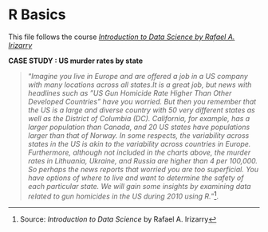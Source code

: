 # R Basics  


This file follows the course [*Introduction to Data Science by Rafael A. Irizarry*](Introduction%20to%20Data%20Science.pdf)


**CASE STUDY : US murder rates by state** 

>"*Imagine you live in Europe and are offered a job in a US company with many locations
across all states.It is a great job, but news with headlines such as "US Gun Homicide
Rate Higher Than Other Developed Countries" have you worried.
But then you remember that the US is a large and diverse country with 50 very different
states as well as the District of Columbia (DC).
California, for example, has a larger population than Canada, and 20 US states have populations
larger than that of Norway. In some respects, the variability across states in the US
is akin to the variability across countries in Europe. Furthermore, although not included in
the charts above, the murder rates in Lithuania, Ukraine, and Russia are higher than 4 per
100,000. So perhaps the news reports that worried you are too superficial. You have options
of where to live and want to determine the safety of each particular state. We will gain some
insights by examining data related to gun homicides in the US during 2010 using R.*"^[Source: *Introduction to Data Science* by Rafael A. Irizarry]. 

